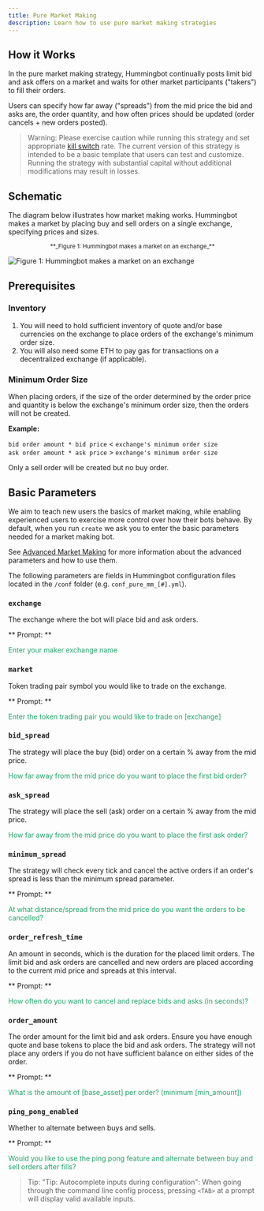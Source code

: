 ```yaml
---
title: Pure Market Making
description: Learn how to use pure market making strategies
---
```


## How it Works

In the pure market making strategy, Hummingbot continually posts limit bid and ask offers on a market and waits for other market participants ("takers") to fill their orders.

Users can specify how far away ("spreads") from the mid price the bid and asks are, the order quantity, and how often prices should be updated (order cancels + new orders posted).

> Warning: Please exercise caution while running this strategy and set appropriate [kill switch](operation/command-ref/#kill-switch) rate. The current version of this strategy is intended to be a basic template that users can test and customize. Running the strategy with substantial capital without additional modifications may result in losses.

## Schematic

The diagram below illustrates how market making works. Hummingbot makes a market by placing buy and sell orders on a single exchange, specifying prices and sizes.

<small>
  <center>**_Figure 1: Hummingbot makes a market on an exchange_**</center>
</small>

![Figure 1: Hummingbot makes a market on an exchange](pure-mm.png)

## Prerequisites

### Inventory

1. You will need to hold sufficient inventory of quote and/or base currencies on the exchange to place orders of the exchange's minimum order size.
2. You will also need some ETH to pay gas for transactions on a decentralized exchange (if applicable).

### Minimum Order Size

When placing orders, if the size of the order determined by the order price and quantity is below the exchange's minimum order size, then the orders will not be created.

**Example:**

`bid order amount * bid price` < `exchange's minimum order size`<br/>
`ask order amount * ask price` > `exchange's minimum order size`

Only a sell order will be created but no buy order.

## Basic Parameters

We aim to teach new users the basics of market making, while enabling experienced users to exercise more control over how their bots behave. By default, when you run `create` we ask you to enter the basic parameters needed for a market making bot.

See [Advanced Market Making](/strategies/advanced-mm) for more information about the advanced parameters and how to use them.

The following parameters are fields in Hummingbot configuration files located in the `/conf` folder (e.g. `conf_pure_mm_[#].yml`).

### `exchange`

The exchange where the bot will place bid and ask orders.

** Prompt: **

<div style={{ padding: "10px 20px", backgroundColor: "#1c1c1c" }}>
  <font color="#20a26a">Enter your maker exchange name</font>
</div>

### `market`

Token trading pair symbol you would like to trade on the exchange.

** Prompt: **

<div style={{ padding: "10px 20px", backgroundColor: "#1c1c1c" }}>
  <font color="#20a26a">
    Enter the token trading pair you would like to trade on [exchange]
  </font>
</div>

### `bid_spread`

The strategy will place the buy (bid) order on a certain % away from the mid price.

<div style={{ padding: "10px 20px", backgroundColor: "#1c1c1c" }}>
  <font color="#20a26a">
    How far away from the mid price do you want to place the first bid order?
  </font>
</div>

### `ask_spread`

The strategy will place the sell (ask) order on a certain % away from the mid price.

<div style={{ padding: "10px 20px", backgroundColor: "#1c1c1c" }}>
  <font color="#20a26a">
    How far away from the mid price do you want to place the first ask order?
  </font>
</div>

### `minimum_spread`

The strategy will check every tick and cancel the active orders if an order's spread is less than the minimum spread parameter.

** Prompt: **

<div style={{ padding: "10px 20px", backgroundColor: "#1c1c1c" }}>
  <font color="#20a26a">
    At what distance/spread from the mid price do you want the orders to be
    cancelled?
  </font>
</div>

### `order_refresh_time`

An amount in seconds, which is the duration for the placed limit orders. The limit bid and ask orders are cancelled and new orders are placed according to the current mid price and spreads at this interval.

** Prompt: **

<div style={{ padding: "10px 20px", backgroundColor: "#1c1c1c" }}>
  <font color="#20a26a">
    How often do you want to cancel and replace bids and asks (in seconds)?
  </font>
</div>

### `order_amount`

The order amount for the limit bid and ask orders. Ensure you have enough quote and base tokens to place the bid and ask orders. The strategy will not place any orders if you do not have sufficient balance on either sides of the order. <br/>

** Prompt: **

<div style={{ padding: "10px 20px", backgroundColor: "#1c1c1c" }}>
  <font color="#20a26a">
    What is the amount of [base_asset] per order? (minimum [min_amount])
  </font>
</div>

### `ping_pong_enabled`

Whether to alternate between buys and sells.

** Prompt: **

<div style={{ padding: "10px 20px", backgroundColor: "#1c1c1c" }}>
  <font color="#20a26a">
    Would you like to use the ping pong feature and alternate between buy and
    sell orders after fills?
  </font>
</div>

> Tip: "Tip: Autocomplete inputs during configuration": When going through the command line config process, pressing `<TAB>` at a prompt will display valid available inputs.
